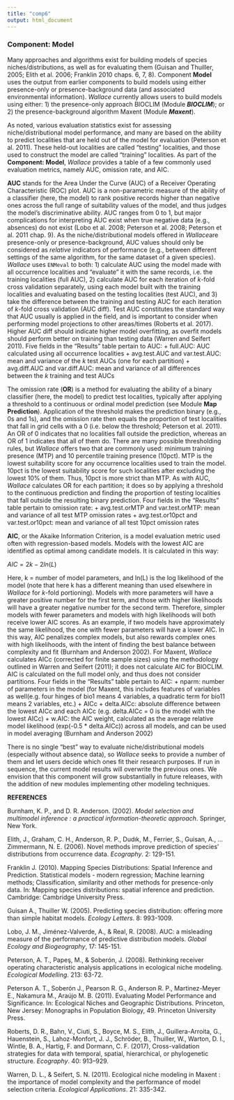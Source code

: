 ```yaml
---
title: "comp6"
output: html_document
---
```


### **Component: Model**

Many approaches and algorithms exist for building models of species niches/distributions, as well as for evaluating them (Guisan and Thuiller, 2005; Elith et al. 2006; Franklin 2010 chaps. 6, 7, 8). Component **Model** uses the output from earlier components to build models using either presence-only or presence-background data (and associated environmental information). *Wallace* currently allows users to build models using either: 1) the presence-only approach BIOCLIM (Module ***BIOCLIM***); or 2) the presence-background algorithm Maxent (Module ***Maxent***). 

As noted, various evaluation statistics exist for assessing niche/distributional model performance, and many are based on the ability to predict localities that are held out of the model for evaluation (Peterson et al. 2011). These held-out localities are called "testing" localities, and those used to construct the model are called "training" localities. As part of the **Component: Model**, *Wallace* provides a table of a few commonly used evaluation metrics, namely AUC, omission rate, and AIC. 

**AUC** stands for the Area Under the Curve (AUC) of a Receiver Operating Characteristic (ROC) plot. AUC is a non-parametric measure of the ability of a classifier (here, the model) to rank positive records higher than negative ones across the full range of suitability values of the model, and thus judges the model's discriminative ability. AUC ranges from 0 to 1, but major complications for interpreting AUC exist when true negative data (e.g., absences) do not exist (Lobo et al. 2008; Peterson et al. 2008; Peterson et al. 2011 chap. 9). As the niche/distributional models offered in *Wallace*are presence-only or presence-background, AUC values should only be considered as *relative* indicators of performance (e.g., between different settings of the same algorithm, for the same dataset of a given species). *Wallace* uses `ENMeval` to both: 1) calculate AUC using the model made with all occurrence localities and "evaluate" it with the same records, i.e. the training localities (full AUC), 2) calculate AUC for each iteration of *k*-fold cross validation  separately, using each model built with the training localities and evaluating based on the testing localities (test AUC), and 3) take the difference between the training and testing AUC for each iteration of *k*-fold cross validation (AUC diff). Test AUC constitutes the standard way that AUC usually is applied in the field, and is important to consider when performing model projections to other areas/times (Roberts et al. 2017). Higher AUC diff should indicate higher model overfitting, as overfit models should perform better on training than testing data (Warren and Seifert 2011). Five fields in the "Results" table pertain to AUC:
 +	full.AUC: AUC calculated using all occurrence localities
 +	avg.test.AUC and var.test.AUC: mean and variance of the *k* test AUCs (one for each partition)
 +	avg.diff.AUC and var.diff.AUC: mean and variance of all differences between the *k* training and test AUCs  

The omission rate (**OR**) is a method for evaluating the ability of a  binary classifier (here, the model) to predict test localities, typically after applying a threshold to a continuous or ordinal model prediction (see Module **Map Prediction**). Application of the threshold makes the prediction binary (e.g., 0s and 1s), and the omission rate then equals the proportion of test localities that fall in grid cells with a 0 (i.e. below the threshold; Peterson et al. 2011). An OR of 0 indicates that no localities fall outside the prediction, whereas an OR of 1 indicates that all of them do. There are many possible thresholding rules, but *Wallace* offers two that are commonly used: minimum training presence (MTP) and 10 percentile training presence (10pct). MTP is the lowest suitability score for any occurrence localities used to train the model. 10pct is the lowest suitability score for such localities after excluding the lowest 10% of them. Thus, 10pct is more strict than MTP. As with AUC, *Wallace* calculates OR for each partition; it does so by applying a threshold to the continuous prediction and finding the proportion of testing localities that fall outside the resulting binary prediction. Four fields in the "Results" table pertain to omission rate:
 +	avg.test.orMTP and var.test.orMTP: mean and variance of all test MTP omission rates
 +	avg.test.or10pct and var.test.or10pct: mean and variance of all test 10pct omission rates  

**AIC**, or the Akaike Information Criterion, is a model evaluation metric used often with regression-based models. Models with the lowest AIC are identified as optimal among candidate models. It is calculated in this way:

$AIC = 2k - 2ln(L)$

Here, k = number of model parameters, and ln(L) is the log likelihood of the model (note that here k has a different meaning than used elsewhere in *Wallace* for *k*-fold portioning). Models with more parameters will have a greater positive number for the first term, and those with higher likelihoods will have a greater negative number for the second term. Therefore, simpler models with fewer parameters and models with high likelihoods will both receive lower AIC scores. As an example, if two models have approximately the same likelihood, the one with fewer parameters will have a lower AIC. In this way, AIC penalizes complex models, but also rewards complex ones with high likelihoods, with the intent of finding the best balance between complexity and fit (Burnham and Anderson 2002). For Maxent, *Wallace* calculates AICc (corrected for finite sample sizes) using the methodology outlined in Warren and Seifert (2011); it does not calculate AIC for BIOCLIM. AIC is calculated on the full model only, and thus does not consider partitions. Four fields in the "Results" table pertain to AIC:
 +	nparm: number of parameters in the model (for Maxent, this includes features of variables as well(e.g. four hinges of bio1 means 4 variables, a quadratic term for bio11 means 2 variables, etc.)
 +	AICc
 +	delta.AICc: absolute difference between the lowest AICc and each AICc (e.g. delta.AICc = 0 is the model with the lowest AICc)
 +	w.AIC: the AIC weight, calculated as the average relative model likelihood (exp(-0.5 * delta.AICc)) across all models, and can be used in model averaging (Burnham and Anderson 2002)  

There is no single "best" way to evaluate niche/distributional models (especially without absence data), so *Wallace* seeks to provide a number of them and let users decide which ones fit their research purposes. If run in sequence, the current model results will overwrite the previous ones. We envision that this component will grow substantially in future releases, with the addition of new modules implementing other modeling techniques.

**REFERENCES**

Burnham, K. P., and D. R. Anderson. (2002). *Model selection and multimodel inference : a practical information-theoretic approach*. Springer, New York.

Elith, J., Graham, C. H., Anderson, R. P., Dudık, M., Ferrier, S., Guisan, A., ... Zimmermann, N. E. (2006). Novel methods improve prediction of species' distributions from occurrence data. *Ecography*. 2: 129-151.

Franklin J. (2010). Mapping Species Distributions: Spatial Inference and Prediction. Statistical models - modern regression; Machine learning methods; Classification, similarity and other methods for presence-only data. In: Mapping species distributions: spatial inference and prediction. Cambridge: Cambridge University Press.

Guisan A., Thuiller W. (2005). Predicting species distribution: offering more than simple habitat models. *Ecology Letters*. 8: 993-1009.

Lobo, J. M., Jiménez-Valverde, A., & Real, R. (2008). AUC: a misleading measure of the performance of predictive distribution models. *Global Ecology and Biogeography*, 17: 145-151.

Peterson, A. T., Papeş, M., & Soberón, J. (2008). Rethinking receiver operating characteristic analysis applications in ecological niche modeling. *Ecological Modelling*. 213: 63-72.

Peterson A. T., Soberón J., Pearson R. G., Anderson R. P., Martinez-Meyer E., Nakamura M., Araújo M. B. (2011). Evaluating Model Performance and Significance. In: Ecological Niches and Geographic Distributions. Princeton, New Jersey: Monographs in Population Biology, 49. Princeton University Press.

Roberts, D. R., Bahn, V., Ciuti, S., Boyce, M. S., Elith, J., Guillera-Arroita, G., Hauenstein, S., Lahoz-Monfort, J. J., Schröder, B., Thuiller, W., Warton, D. I., Wintle, B. A., Hartig, F. and Dormann, C. F. (2017), Cross-validation strategies for data with temporal, spatial, hierarchical, or phylogenetic structure. *Ecography*. 40: 913–929.

Warren, D. L., & Seifert, S. N. (2011). Ecological niche modeling in Maxent : the importance of model complexity and the performance of model selection criteria. *Ecological Applications*. 21: 335-342.



